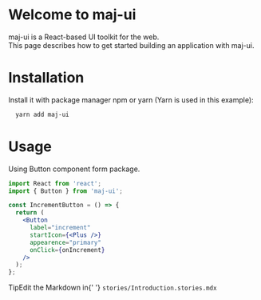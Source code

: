 
<Meta title="Introduction" />

<style>{`
  .tip {
    display: inline-block;
    border-radius: 1em;
    font-size: 11px;
    line-height: 12px;
    font-weight: 700;
    background: #E7FDD8;
    color: #66BF3C;
    padding: 4px 12px;
    margin-right: 10px;
    vertical-align: top;
  }

  .tip-wrapper {
    font-size: 13px;
    line-height: 20px;
    margin-top: 40px;
    margin-bottom: 40px;
  }

  .tip-wrapper code {
    font-size: 12px;
    display: inline-block;
  }
`}</style>

# Welcome to maj-ui

maj-ui is a React-based UI toolkit for the web.<br />
This page describes how to get started building an application with maj-ui.

# Installation

Install it with package manager npm or yarn (Yarn is used in this example):

```bash
  yarn add maj-ui
```

# Usage

Using Button component form package.

```jsx
import React from 'react';
import { Button } from 'maj-ui';

const IncrementButton = () => {
  return (
    <Button
      label="increment"
      startIcon={<Plus />}
      appearence="primary"
      onClick={onIncrement}
    />
  );
};
```

<div className="tip-wrapper">
  <span className="tip">Tip</span>Edit the Markdown in{' '}
  <code>stories/Introduction.stories.mdx</code>
</div>
